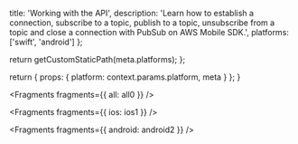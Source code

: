 
  title: 'Working with the API',
  description: 'Learn how to establish a connection, subscribe to a topic, publish to a topic, unsubscribe from a topic and close a connection with PubSub on AWS Mobile SDK.',
  platforms: ['swift', 'android']
};

  return getCustomStaticPath(meta.platforms);
};

  return {
    props: {
      platform: context.params.platform,
      meta
    }
  };
}


<Fragments fragments={{ all: all0 }} />


<Fragments fragments={{ ios: ios1 }} />


<Fragments fragments={{ android: android2 }} />
